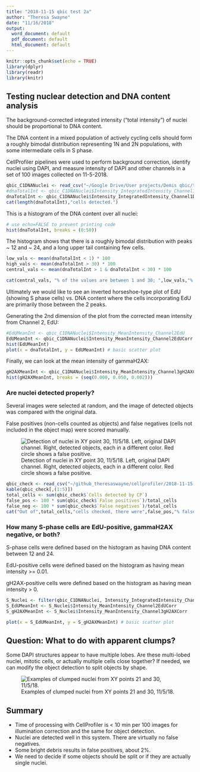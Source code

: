 ```yaml
---
title: "2018-11-15 qbic test 2a"
author: "Theresa Swayne"
date: "11/16/2018"
output:
  word_document: default
  pdf_document: default
  html_document: default
---
```


```r
knitr::opts_chunk$set(echo = TRUE)
library(dplyr)
library(readr)
library(knitr)
```

## Testing nuclear detection and DNA content analysis

The background-corrected integrated intensity ("total intensity") of nuclei should be proportional to DNA content.

The DNA content in a mixed population of actively cycling cells should form a roughly bimodal distribution representing 1N and 2N populations, with some intermediate cells in S phase.

CellProfiler pipelines were used to perform background correction, identify nuclei using DAPI, and measure intensity of DAPI and other channels in a set of 100 images collected on 11-5-2018.

```r
qbic_C1DNANuclei <- read_csv("~/Google Drive/User projects/Demis qbic/test 2-3/qbic_C1DNANuclei.csv")
#dnaTotalInt <- qbic_C1DNANuclei$Intensity_IntegratedIntensity_Channel1DNA
dnaTotalInt <- qbic_C1DNANuclei$Intensity_IntegratedIntensity_Channel1DNACorr
cat(length(dnaTotalInt),"cells detected.")
```


This is a histogram of the DNA content over all nuclei:

```r
# use echo=FALSE to prevent printing code
hist(dnaTotalInt, breaks = (0:50))
```


The histogram shows that there is a roughly bimodal distribution with peaks ~ 12 and ~ 24, and a long upper tail containing few cells.

```r
low_vals <- mean(dnaTotalInt < 1) * 100
high_vals <- mean(dnaTotalInt > 30) * 100
central_vals <- mean(dnaTotalInt > 1 & dnaTotalInt < 30) * 100

cat(central_vals, "% of the values are between 1 and 30; ",low_vals,"% <1; and",high_vals,"% >30.")
```

Ultimately we would like to see an inverted horseshoe-type plot of EdU (showing S phase cells) vs. DNA content where the cells incorporating EdU are primarily those between the 2 peaks.

Generating the 2nd dimension of the plot from the corrected mean intensity from Channel 2, EdU:
```r
#EdUMeanInt <- qbic_C1DNANuclei$Intensity_MeanIntensity_Channel2EdU
EdUMeanInt <- qbic_C1DNANuclei$Intensity_MeanIntensity_Channel2EdUCorr
hist(EdUMeanInt)
plot(x = dnaTotalInt, y = EdUMeanInt) # basic scatter plot
```


Finally, we can look at the mean intensity of gammaH2AX:
```r
gH2AXMeanInt <- qbic_C1DNANuclei$Intensity_MeanIntensity_Channel3gH2AXCorr
hist(gH2AXMeanInt, breaks = (seq(0.000, 0.050, 0.002)))
```

### Are nuclei detected properly?

Several images were selected at random, and the image of detected objects was compared with the original data. 

False positives (non-cells counted as objects) and false negatives (cells not included in the object map) were scored manually.

![Detection of nuclei in XY point 30, 11/5/18. Left, original DAPI channel. Right, detected objects, each in a different color. Red circle shows a false positive.](/Users/confocal/Desktop/output/test2-3/detection_Montage.png)
 


```r
qbic_check <- read_csv("~/github_theresaswayne/cellprofiler/2018-11-15 qbic test 2a.csv")
kable(qbic_check[,(1:5)])
total_cells <- sum(qbic_check$`Cells detected by CP`)
false_pos <- 100 * sum(qbic_check$`False positives`)/total_cells
false_neg <- 100 * sum(qbic_check$`False negatives`)/total_cells
cat("Out of",total_cells,"cells checked, there were",false_pos,"% false positives and",false_neg,"% false negatives.")
```

### How many S-phase cells are EdU-positive, gammaH2AX negative, or both?

S-phase cells were defined based on the histogram as having DNA content between 12 and 24.

EdU-positive cells were defined based on the histogram as having mean intensity >= 0.01.

gH2AX-positive cells were defined based on the histogram as having mean intensity > 0.

<!-- TODO: scatter of EdU, H2AX for filtered S phase cells-->

```r
S_Nuclei <- filter(qbic_C1DNANuclei, Intensity_IntegratedIntensity_Channel1DNACorr > 12 & Intensity_IntegratedIntensity_Channel1DNACorr < 24)
S_EdUMeanInt <- S_Nuclei$Intensity_MeanIntensity_Channel2EdUCorr
S_gH2AXMeanInt <- S_Nuclei$Intensity_MeanIntensity_Channel3gH2AXCorr

plot(x = S_EdUMeanInt, y = S_gH2AXMeanInt) # basic scatter plot
```


## Question: What to do with apparent clumps? 

Some DAPI structures appear to have multiple lobes. Are these multi-lobed nuclei, mitotic cells, or actually multiple cells close together? If needed, we can modify the object detection to split objects by shape.

![Examples of clumped nuclei from XY points 21 and 30, 11/5/18.](/Users/confocal/Desktop/output/test2-3/clump_Montage.png)


## Summary

* Time of processing with CellProfiler is < 10 min per 100 images for illumination correction and the same for object detection.
* Nuclei are detected well in this system. There are virtually no false negatives.
* Some bright debris results in false positives, about 2%.
* We need to decide if some objects should be split or if they are actually single nuclei.


